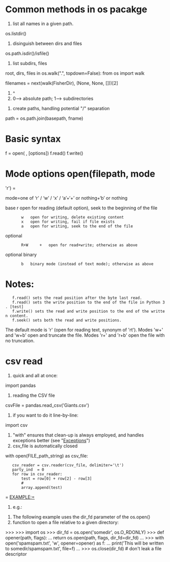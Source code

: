 = Common methods in os pacakge =

# list all names in a given path.
os.listdir()

# disinguish between dirs and files
os.path.isdir()/isfile()

# list subdirs, files
root, dirs, files in os.walk(".", topdown=False):
from os import walk

filenames = next(walk(FisherDir), (None, None, []))[2]
#                                                   ^
# 0--> absolute path;  1--> subdirectories


# create paths, handling potential "/" separation
path = os.path.join(basepath, fname)

= Basic syntax =
f = open( <FILENAME>, [options])
f.read()
f.write()

= Mode options open(filepath, mode='r') =

mode=one of ‘r’ / ‘w’ / ‘x’ / ‘a’+‘+’ or nothing+‘b’ or nothing

base 	r 	open for reading (default option), seek to the beginning of the file
        w 	open for writing, delete existing content
        x 	open for writing, fail if file exists
        a 	open for writing, seek to the end of the file
optional
        R+W 	+ 	open for read+write; otherwise as above
optional binary
        b 	binary mode (instead of text mode); otherwise as above
= Notes: =

    f.read() sets the read position after the byte last read.
    f.read() sets the write position to the end of the file in Python 3. [test]
    f.write() sets the read and write position to the end of the written content.
    f.seek() sets both the read and write positions.


The default mode is 'r' (open for reading text, synonym of 'rt'). Modes 'w+' and 'w+b' open and truncate the file. Modes 'r+' and 'r+b' open the file with no truncation.
= csv read =

# quick and all at once:
import pandas
# reading the CSV file
csvFile = pandas.read_csv('Giants.csv')

# if you want to do it line-by-line:
import csv
# "with" ensures that clean-up is always employed, and handles exceptions better (see "[[Exceptions]]")
# csv_file is automatically closed
with open(FILE_path_string) as csv_file:
    csv_reader = csv.reader(csv_file, delimiter='\t')
    party_ind  = 0
    for row in csv_reader:
        test = row[0] + row[2] - row[3]
        #
        array.append(test)

= EXAMPLE:=
# e.g.:

# The following example uses the dir_fd parameter of the os.open()
# function to open a file relative to a given directory:

>>>
>>> import os
>>> dir_fd = os.open('somedir', os.O_RDONLY)
>>> def opener(path, flags):
...     return os.open(path, flags, dir_fd=dir_fd)
...
>>> with open('spamspam.txt', 'w', opener=opener) as f:
...     print('This will be written to somedir/spamspam.txt', file=f)
...
>>> os.close(dir_fd)  # don't leak a file descriptor


